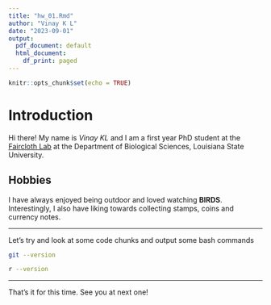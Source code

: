 ```yaml
---
title: "hw_01.Rmd"
author: "Vinay K L"
date: "2023-09-01"
output:
  pdf_document: default
  html_document:
    df_print: paged
---
```


```r
knitr::opts_chunk$set(echo = TRUE)
```


# Introduction
Hi there! My name is _Vinay KL_ and I am a first year PhD student at the [Faircloth Lab](https://www.faircloth-lab.org) at the Department of Biological Sciences, Louisiana State University. 


## Hobbies

I have always enjoyed being outdoor and loved watching **BIRDS**. Interestingly, I also have liking towards collecting stamps, coins and currency notes. 


-------------------------------------

Let's try and look at some code chunks and output some bash commands

```bash
git --version
```

```bash
r --version
```

-----------------------------------------

That's it for this time. See you at next one!